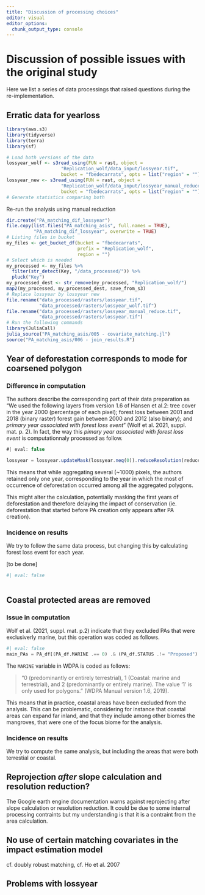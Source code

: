 ```yaml
---
title: "Discussion of processing choices"
editor: visual
editor_options: 
  chunk_output_type: console
---
```


# Discussion of possible issues with the original study {#sec-observations}

Here we list a series of data processings that raised questions during the re-implementation.

## Erratic data for yearloss

```r
library(aws.s3)
library(tidyverse)
library(terra)
library(sf)

# Load both versions of the data
lossyear_wolf <- s3read_using(FUN = rast, object = 
                    "Replication_wolf/data_input/lossyear.tif",
                    bucket = "fbedecarrats", opts = list("region" = ""))
lossyear_new <- s3read_using(FUN = rast, object = 
                    "Replication_wolf/data_input/lossyear_manual_reduce.tif",
                    bucket = "fbedecarrats", opts = list("region" = ""))
# Generate statistics comparing both

```

Re-run the analysis using manual reduction

```r
dir.create("PA_matching_dif_lossyear")
file.copy(list.files("PA_matching_asis", full.names = TRUE), 
          "PA_matching_dif_lossyear", overwrite = TRUE)
# Listing files in bucket
my_files <- get_bucket_df(bucket = "fbedecarrats",
                          prefix = "Replication_wolf",
                          region = "")
# Select which is needed
my_processed <- my_files %>%
  filter(str_detect(Key, "/data_processed/")) %>%
  pluck("Key")
my_processed_dest <- str_remove(my_processed, "Replication_wolf/")
map2(my_processed, my_processed_dest, save_from_s3)
# Replace lossyear by lossyear new
file.rename("data_processed/rasters/lossyear.tif", 
            "data_processed/rasters/lossyear_wolf.tif")
file.rename("data_processed/rasters/lossyear_manual_reduce.tif", 
            "data_processed/rasters/lossyear.tif")
# Run the following commands
library(JuliaCall)
julia_source("PA_matching_asis/005 - covariate_matching.jl")
source("PA_matching_asis/006 - join_results.R")

```


## Year of deforestation corresponds to mode for coarsened polygon

### Difference in computation

The authors describe the corresponding part of their data preparation as "We used the following layers from version 1.6 of Hansen et al.2: tree cover in the year 2000 (percentage of each pixel); forest loss between 2001 and 2018 (binary raster) forest gain between 2000 and 2012 (also binary); and *primary year associated with forest loss event*" (Wolf et al. 2021, suppl. mat. p. 2). In fact, the way this *pimary year associated with forest loss event* is computationnaly processed as follow.

```javascript
#| eval: false

lossyear = lossyear.updateMask(lossyear.neq(0)).reduceResolution(reducer=ee.Reducer.mode(maxRaw=20), bestEffort=True)
```

This means that while aggregating several (\~1000) pixels, the authors retained only one year, corresponding to the year in which the most of occurrence of deforestation occurred among all the aggregated polygons.

This might alter the calculation, potentially masking the first years of deforestation and therefore delaying the impact of conservation (ie. deforestation that started before PA creation only appears after PA creation).

### Incidence on results

We try to follow the same data process, but changing this by calculating forest loss event for each year.

\[to be done\]

```r
#| eval: false



```

## Coastal protected areas are removed

### Issue in computation

Wolf et al. (2021, suppl. mat. p.2) indicate that they excluded PAs that were exclusiverly marine, but this operation was coded as follows.

```julia
#| eval: false
main_PAs = PA_df[(PA_df.MARINE .== 0) .& (PA_df.STATUS .!= "Proposed") .& (PA_df.GIS_AREA .>= 1),:]
```

The `MARINE` variable in WDPA is coded as follows:

> "0 (predominantly or entirely terrestrial), 1 (Coastal: marine and terrestrial), and 2 (predominantly or entirely marine). The value '1' is only used for polygons." (WDPA Manual version 1.6, 2019).

This means that in practice, coastal areas have been excluded from the analysis. This can be problematic, considering for instance that coastal areas can expand far inland, and that they include among other biomes the mangroves, that were one of the focus biome for the analysis.

### Incidence on results

We try to compute the same analysis, but including the areas that were both terrestial or coastal.

## Reprojection *after* slope calculation and resolution reduction?

The Google earth engine documentation warns against reprojecting after slope calculation or resolution reduction. It could be due to some internal processing contraints but my understanding is that it is a contraint from the area calculation.

## No use of certain matching covariates in the impact estimation model

cf. doubly robust matching, cf. Ho et al. 2007

## Problems with lossyear
